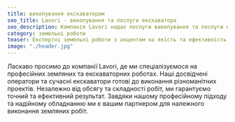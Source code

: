 ```yaml
---
title: викопування екскаватором
seo_title: Lavori - викопування та послуги екскаватора
seo_description: Компанія Lavori надає послуги викопування та послуги екскаватора. Використовуйте наші послуги для ефективних земельних робіт.
category: земельні роботи
teaser: Експертні земельні роботи з акцентом на якість та ефективність. Покладіться на нас для бездоганного обслуговування. Lavori - ваш оптимальний вибір для досягнення найкращих результатів.
image: "./header.jpg"
---
```

<p>
Ласкаво просимо до компанії Lavori, де ми спеціалізуємося на професійних земляних та екскаваторних роботах. Наші досвідчені оператори та сучасні екскаватори готові до виконання різноманітних проектів. Незалежно від обсягу та складності робіт, ми гарантуємо точний та ефективний результат. Завдяки нашому професійному підходу та надійному обладнанню ми є вашим партнером для належного виконання земляних робіт.
</p>